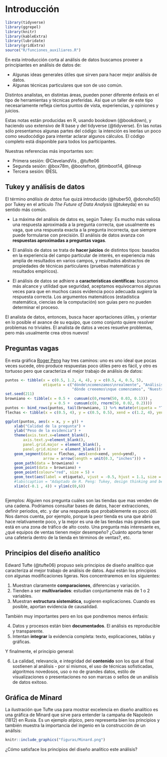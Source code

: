 # Introducción {#intro}

```r
library(tidyverse)
library(ggrepel)
library(knitr)
library(kableExtra)
library(lubridate)
library(gridExtra)
source("R/funciones_auxiliares.R")
```


En esta introducción corta al análisis de datos buscamos
proveer a principiantes en análisis de datos de: 

- Algunas ideas generales útiles que sirven para hacer mejor análisis de datos.
- Algunas técnicas particulares que son de uso común.

Distintos analistas, en distintas áreas, pueden poner diferente énfasis
en el tipo de herramientas y técnicas preferidas. Así que un taller de este
tipo necesariamente refleja ciertos puntos de vista, experiencias, y 
opiniones y juicios.

Estas notas están producidas en R, usando bookdown (@bookdown), y haciendo
uso extensivo de R base y del tidyverse (@tidyverse). En las notas sólo presentamos
algunas partes del código: la intención es leerlas un poco como seudocódigo para
intentar aclarar algunos cálculos. El código completo está disponible para
todos los participantes.

Nuestras referencias más importantes son:

- Primera sesión: @ClevelandVis , @tufte06
- Segunda sesión: @box78m, @bootefron, @timboot14, @lineup
- Tercera sesión: @ESL

## Tukey y análisis de datos {-}

El término *análisis de datos* fue quizá 
introducido (@huber50, @donoho50) por Tukey en el artículo 
*The Future of Data Analysis* (@tukeyda) en 
su sentido más común. 

- La máxima del análisis de datos es, según Tukey: Es mucho más valiosa
una respuesta aproximada a la pregunta correcta, que usualmente es vaga,
que una respuesta exacta a la pregunta incorrecta, que siempre puede formularse
con precisión. El análisis de datos avanza con **respuestas aproximadas a preguntas
vagas**.

- El análisis de datos se trata de **hacer juicios** de distintos tipos: basados
en la experiencia del campo particular de interés, en experiencia más amplia
de resultados en varios campos, y resultados abstractos de propiedades de técnicas
particulares (pruebas matemáticas y resultados empíricos).

- El análisis de datos se adhiere a **características científicas**: buscamos más 
alcance y utilidad que seguridad, aceptamos equivocarnos algunas veces para que
en muchos casos evidencia poco adecuada *sugiera* la respuesta correcta. Los
argumentos matemáticos (estadística matemática, ciencias de la computación) son 
guías pero no pueden determinar el proceso.

El analista de datos, entonces, busca hacer aportaciones útiles, y 
orientar en lo posible el avance de su equipo, que
como conjunto quiere resolver problemas no triviales. El analista
de datos a veces resuelve problemas, pero más usualmente crea otros nuevos!

## Preguntas vagas {-}

En esta gráfica [Roger Peng](https://simplystatistics.org/2019/04/17/tukey-design-thinking-and-better-questions/) hay tres caminos: uno es uno ideal que pocas veces sucede,
otro produce respuestas poco útiles pero es fácil, y otro es tortuoso pero que 
caracteriza el mejor trabajo de análisis de datos:


```r

puntos <- tibble(x = c(0.5, 1.2, 4, 4), y = c(0.5, 4, 0.5, 5),
                 etiqueta = c("dónde\ncomenzamos\nrealmente", "Análisis de datos \n poco útil, de bajo impacto", 
                              "dónde creeemos\nque comenzamos", "Nuestra \n Meta "))
set.seed(211)
browniano <- tibble(x = 0.5 +  cumsum(c(0,rnorm(50, 0.03, 0.1))) ,
                    y = 0.5 +  cumsum(c(0, rnorm(50, 0.02, 0.2))))
puntos <- bind_rows(puntos, tail(browniano, 1) %>% mutate(etiqueta = "Terminamos?!?"))
flechas <- tibble(x = c(0.5, 4), y = c(0.5, 0.5), xend = c(1.2, 4), yend = c(4, 5))

ggplot(puntos, aes(x = x, y = y)) + 
    xlab("Calidad de la pregunta") +
    ylab("Peso de la evidencia") +
    theme(axis.text.x=element_blank(),
        axis.text.y=element_blank(),
        panel.grid.major = element_blank(),
        panel.grid.minor = element_blank()) +
    geom_segment(data = flechas, aes(xend=xend, yend=yend),
                 arrow = arrow(length = unit(0.3, "inches"))) +
    geom_path(data = browniano) +
    geom_point(data = browniano) +
    geom_point(colour="red", size = 5) +
    geom_text(aes(label = etiqueta), vjust = -0.5, hjust = 1.1, size = 4.2) +
    #labs(caption = "Adaptado de R. Peng: Tukey, design thinking and better questions.") +
    xlim(c(-0.1 , 4)) + ylim(c(0,6))
    
```

Ejemplos: Alguien nos pregunta cuáles son las tiendas que mas venden de una cadena. Podriamos
consultar bases de datos, hacer extracciones, definir periodos, etc. y dar una
respuesta que probablemente es poco útil. Nos damos cuenta, por ejemplo, porque la
peor tienda es una que abrió hace relativamente poco, y la mejor es una de las tiendas
más grandes que está en una zona de tráfico de alto costo. Una pregunta más interesante
es, ¿qué equipos de ventas tienen mejor desempeño? ¿Cuánto aporta tener una cafetería dentro
de la tienda en términos de ventas?, etc.  

## Principios del diseño analítico {-}

Edward Tufte (@tufte06) propuso seis principios de diseño analítico que caracteriza
al mejor trabajo de análisis de datos. Aquí están los principios con algunas
modificaciones ligeras. Nos concentraremos en los siguientes:

1. Muestran claramente **comparaciones**, diferencias y variación.
2. Tienden a ser **multivariados**: estudian conjuntamente más de 1 o 2 variables.
3. Muestran **estructura sistemática**, sugieren explicaciones. Cuando es posible,
aportan evidencia de causalidad.

También muy importantes pero en los que pondremos menos énfasis:

4. Datos y procesos están bien **documentados**. El análisis es reproducible y transparente.
5. Intentan **integrar** la evidencia completa: texto, explicaciones, tablas y
gráficas.

Y finalmente, el principio general:

6. La calidad, relevancia, e integridad del **contenido** son los que
al final sostienen al análisis - por sí mismos, el uso de técnicas sofisticadas,
algoritmos novedosos, uso o no de grandes datos, estilo de visualizaciones o presentaciones
no son marcas o sellos de un análisis de datos exitoso.


## Gráfica de Minard {-}

La ilustración que Tufte usa para mostrar excelencia en diseño analítico es
una gráfica de Minard que sirve para entender la campaña de Napoleón (1812) 
en Rusia. Es un ejemplo atípico, pero representa bien los principios y también muestra 
la importancia del ingenio en la construcción de un anállsis:

```r
knitr::include_graphics("figuras/Minard.png")
```

¿Cómo satisface los principios del diseño analítico este análisis?















